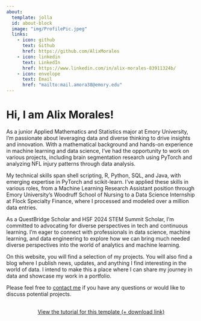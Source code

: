 ```yaml
---
about:
  template: jolla
  id: about-block
  image: "img/ProfilePic.jpeg"
  links:
    - icon: github
      text: Github
      href: https://github.com/AlixMorales
    - icon: linkedin
      text: LinkedIn
      href: https://www.linkedin.com/in/alix-morales-83911324b/
    - icon: envelope
      text: Email
      href: "mailto:mail.amora38@emory.edu"  
---
```


::: {#about-block}
:::

# Hi, I am Alix Morales!

As a junior Applied Mathematics and Statistics major at Emory University, I'm passionate about leveraging data and diverse thinking to drive insights and innovation. With a mathematical background and hands-on experience in machine learning and data science, I've had the opportunity to work on various projects, including brain segmentation research using PyTorch and analyzing NFL injury patterns through data analysis.

My technical skills span shell scripting, R, Python, SQL, and Java, with emerging expertise in PyTorch and scikit-learn. I've applied these skills in various roles, from a Machine Learning Research Assistant position through Emory University's Woodruff School of Nursing to a Data Science Internship at Flock Specialty Finance, where I processed and modeled over a million data entries.

As a QuestBridge Scholar and HSF 2024 STEM Summit Scholar, I'm committed to advocating for diverse perspectives in tech and continuous learning. I'm eager to connect with professionals in data science, machine learning, and data engineering to explore how we can bring much needed diverse perspectives into the world of analytics and machine learning.

On this website, you will find a selection of my projects. You will also find a blog where I publish news, updates, and anything I find interesting in the world of data. I intend to make this a place where I can share my journey in data and showcase my work in a portfolio.

Please feel free to [contact me](mailto:mail.amora38@emory.edu) if you have any questions or would like to discuss potential projects.

```{=html}
<div  style="margin: 30px; text-align: center;">
<a class="btn btn-primary" href="https://www.marvinschmitt.com/blog/website-tutorial-quarto/" role="button" target="_blank" style="padding: 15px 30px;">View the tutorial for this template (+ download link)</a>
</div>
```

